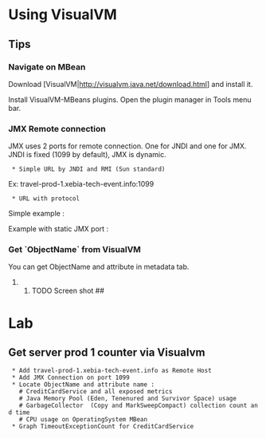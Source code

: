 = Using VisualVM =

== Tips ==

=== Navigate on MBean ===

Download [VisualVM|http://visualvm.java.net/download.html] and install it.

Install VisualVM-MBeans plugins. Open the plugin manager in Tools menu bar. 

=== JMX Remote connection ===

JMX uses 2 ports for remote connection. One for JNDI and one for JMX.
JNDI is fixed (1099 by default), JMX is dynamic. 

  * Simple URL by JNDI and RMI (Sun standard)

{{{<hostname>:<jndiPort>}}}

Ex: travel-prod-1.xebia-tech-event.info:1099

  * URL with protocol

{{{service:jmx:<protocol>://[host[:port]][url-path]}}}

Simple example : 

{{{service:jmx:rmi:///jndi/rmi://travel-prod-1.xebia-tech-event.info:1099/jmxrmi}}}

Example with static JMX port :

{{{service:jmx:rmi://travel-prod-1.xebia-tech-event.info/jndi/rmi://travel-prod-1.xebia-tech-event.info:1099/travel-prod-1.xebia-tech-event.info/7676/jmxrmi}}}

=== Get `ObjectName` from VisualVM ===

You can get ObjectName and attribute in metadata tab.

## TODO Screen shot ##

= Lab =

== Get server prod 1 counter via Visualvm ==

  * Add travel-prod-1.xebia-tech-event.info as Remote Host
  * Add JMX Connection on port 1099
  * Locate ObjectName and attribute name : 
    # CreditCardService and all exposed metrics
    # Java Memory Pool (Eden, Tenenured and Survivor Space) usage
    # GarbageCollector  (Copy and MarkSweepCompact) collection count and time
    # CPU usage on OperatingSystem MBean
  * Graph TimeoutExceptionCount for CreditCardService